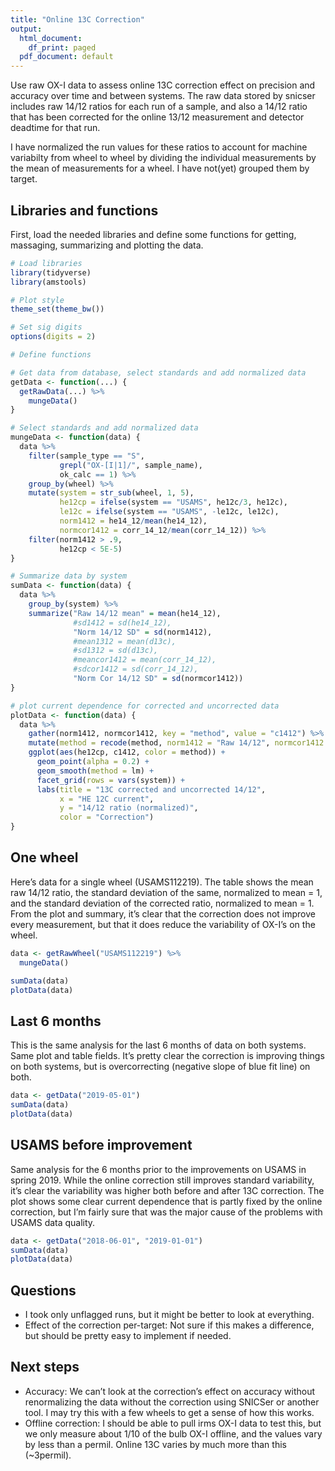 ```yaml
---
title: "Online 13C Correction"
output:
  html_document:
    df_print: paged
  pdf_document: default
---
```


Use raw OX-I data to assess online 13C correction effect on precision and accuracy over time and between systems. The raw data stored by snicser includes raw 14/12 ratios for each run of a sample, and also a 14/12 ratio that has been corrected for the online 13/12 measurement and detector deadtime for that run. 

I have normalized the run values for these ratios to account for machine variabilty from wheel to wheel by dividing the individual measurements by the mean of measurements for a wheel. I have not(yet) grouped them by target.

## Libraries and functions

First, load the needed libraries and define some functions for getting, massaging, summarizing and plotting the data.

```r
# Load libraries
library(tidyverse)
library(amstools)

# Plot style
theme_set(theme_bw())

# Set sig digits
options(digits = 2)

# Define functions

# Get data from database, select standards and add normalized data
getData <- function(...) {
  getRawData(...) %>%
    mungeData()
}

# Select standards and add normalized data
mungeData <- function(data) {
  data %>%
    filter(sample_type == "S",
           grepl("OX-[I|1]/", sample_name),
           ok_calc == 1) %>%
    group_by(wheel) %>%
    mutate(system = str_sub(wheel, 1, 5),
           he12cp = ifelse(system == "USAMS", he12c/3, he12c),
           le12c = ifelse(system == "USAMS", -le12c, le12c),
           norm1412 = he14_12/mean(he14_12),
           normcor1412 = corr_14_12/mean(corr_14_12)) %>%
    filter(norm1412 > .9,
           he12cp < 5E-5)
}

# Summarize data by system
sumData <- function(data) {
  data %>%
    group_by(system) %>%
    summarize("Raw 14/12 mean" = mean(he14_12),
              #sd1412 = sd(he14_12),
              "Norm 14/12 SD" = sd(norm1412),
              #mean1312 = mean(d13c),
              #sd1312 = sd(d13c),
              #meancor1412 = mean(corr_14_12),
              #sdcor1412 = sd(corr_14_12),
              "Norm Cor 14/12 SD" = sd(normcor1412))
}

# plot current dependence for corrected and uncorrected data
plotData <- function(data) {
  data %>% 
    gather(norm1412, normcor1412, key = "method", value = "c1412") %>%
    mutate(method = recode(method, norm1412 = "Raw 14/12", normcor1412 = "Corrected 14/12")) %>%
    ggplot(aes(he12cp, c1412, color = method)) +
      geom_point(alpha = 0.2) +
      geom_smooth(method = lm) +
      facet_grid(rows = vars(system)) +
      labs(title = "13C corrected and uncorrected 14/12",
           x = "HE 12C current",
           y = "14/12 ratio (normalized)",
           color = "Correction") 
}
```

## One wheel

Here's data for a single wheel (USAMS112219). The table shows the mean raw 14/12 ratio, the standard deviation of the same, normalized to mean = 1, and the standard deviation of the corrected ratio, normalized to mean = 1. From the plot and summary, it's clear that the correction does not improve every measurement, but that it does reduce the variability of OX-I's on the wheel. 

```r
data <- getRawWheel("USAMS112219") %>%
  mungeData()

sumData(data)
plotData(data)
```

## Last 6 months

This is the same analysis for the last 6 months of data on both systems. Same plot and table fields. It's pretty clear the correction is improving things on both systems, but is overcorrecting (negative slope of blue fit line) on both. 

```r
data <- getData("2019-05-01")
sumData(data)
plotData(data)
```

## USAMS before improvement

Same analysis for the 6 months prior to the improvements on USAMS in spring 2019. While the online correction still improves standard variability, it's clear the variability was higher both before and after 13C correction. The plot shows some clear current dependence that is partly fixed by the online correction, but I'm fairly sure that was the major cause of the problems with USAMS data quality.


```r
data <- getData("2018-06-01", "2019-01-01")
sumData(data)
plotData(data)
```

## Questions

* I took only unflagged runs, but it might be better to look at everything.
* Effect of the correction per-target: Not sure if this makes a difference, but should be pretty easy to implement if needed.

## Next steps

* Accuracy: We can't look at the correction's effect on accuracy without renormalizing the data without the correction using SNICSer or another tool. I may try this with a few wheels to get a sense of how this works.
* Offline correction: I should be able to pull irms OX-I data to test this, but we only measure about 1/10 of the bulb OX-I offline, and the values vary by less than a permil. Online 13C varies by much more than this (~3permil).
